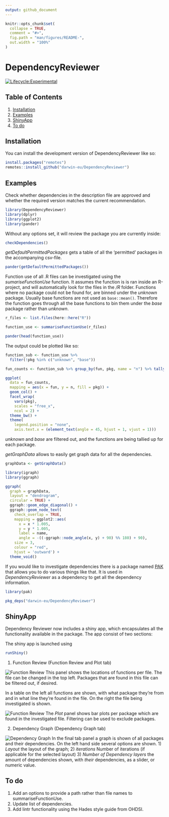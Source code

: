 ```yaml
---
output: github_document
---
```


<!-- README.md is generated from README.Rmd. Please edit that file -->

```r
knitr::opts_chunk$set(
  collapse = TRUE,
  comment = "#>",
  fig.path = "man/figures/README-",
  out.width = "100%"
)
```

# DependencyReviewer

<!-- badges: start -->
[![Lifecycle:Experimental](https://img.shields.io/badge/Lifecycle-Experimental-339999)](https://www.tidyverse.org/lifecycle/#experimental)
<!-- badges: end -->

## Table of Contents
1. [Installation](#Installation)
2. [Examples](#Examples)
3. [ShinyApp](#ShinyApp)
4. [To do](#To-do)


## Installation <a name="Installation"></a>

You can install the development version of DependencyReviewer like so:
``` r
install.packages("remotes")
remotes::install_github("darwin-eu/DependencyReviewer")
```


## Examples <a name="Examples"></a>
Check whether dependencies in the description file are approved and whether the required version matches the current recommendation.
```r
library(DependencyReviewer)
library(dplyr)
library(ggplot2)
library(pander)
```

Without any options set, it will review the package you are currently inside:
```r
checkDependencies()
```
*getDefaultPermittedPackages* gets a table of all the 'permitted' packages in the accompanying csv-file.
```r
pander(getDefaultPermittedPackages())
```

Function use of all .R files can be investigated using the _sumariseFunctionUse_ function. It assumes the function is is ran inside an R-project, and will automatically look for the files in the */R* folder. Functions where no package could not be found for, are binned under the *unknown* package. Usually base functions are not used as `base::mean()`. Therefore the function goes through all the base functions to bin them under the *base* package rather than *unknown*.
```r
r_files <- list.files(here::here("R"))

function_use <- summariseFunctionUse(r_files)

pander(head(function_use))
```

The output could be plotted like so:
```r
function_sub <- function_use %>% 
  filter(!pkg %in% c("unknown", "base"))

fun_counts <- function_sub %>% group_by(fun, pkg, name = "n") %>% tally()

ggplot(
  data = fun_counts, 
  mapping = aes(x = fun, y = n, fill = pkg)) +
  geom_col() +
  facet_wrap(
    vars(pkg), 
    scales = "free_x", 
    ncol = 2) +
  theme_bw() +
  theme(
    legend.position = "none",
    axis.text.x = (element_text(angle = 45, hjust = 1, vjust = 1)))
```

*unknown* and *base* are filtered out, and the functions are being tallied up for each package.

*getGraphData* allows to easily get graph data for all the dependencies.
```r
graphData <- getGraphData()

library(igraph)
library(ggraph)

ggraph(
  graph = graphData, 
  layout = "dendrogram",
  circular = TRUE) +
  ggraph::geom_edge_diagonal() +
  ggraph::geom_node_text(
    check_overlap = TRUE,
    mapping = ggplot2::aes(
      x = x * 1.005,
      y = y * 1.005,
      label = name,
      angle = -((-ggraph::node_angle(x, y) + 90) %% 180) + 90),
    size = 3,
    colour = "red",
    hjust = 'outward') + 
  theme_void()
```

If you would like to investigate dependencies there is a package named [PAK](https://pak.r-lib.org/dev/reference/features.html) that allows you to do various things like that. It is used in *DependencyReviewer* as a dependency to get all the dependency information.
```r
library(pak)

pkg_deps("darwin-eu/DependencyReviewer")
```

## ShinyApp <a name="ShinyApp"></a>

Dependency Reviewer now includes a shiny app, which encapsulates all the 
functionality available in the package. The app consist of two sections:

The shiny app is launched using
```r
runShiny()
```

1. Function Review (Function Review and Plot tab)

![Function Review](man/figures/function_review.png)
This panel shows the locations of functions per file. The file can be changed in the top left. Packages that are found in this file can be filtered out, if desired.

In a table on the left all functions are shown, with what package they're from and in what line they're found in the file. On the right the file being investigated is shown.

![Function Review](man/figures/plot.png)
The *Plot* panel shows bar plots per package which are found in the investigated file. Filtering can be used to exclude packages.


2. Dependency Graph (Dependency Graph tab)

![Dependency Graph](man/figures/dependency_graph.png)
In the final tab panel a graph is shown of all packages and their dependencies. On the left hand side several options are shown. 1) *Layout* the layout of the graph; 2) *iterations* Number of iterations (if applicable for the selected layout) 3) *Number of Dependency layers* the amount of dependencies shown, with _their_ dependencies, as a slider, or numeric value.

## To do <a name="To-do"></a>

1. Add an options to provide a path rather than file names to summariseFunctionUse.
2. Update list of dependencies.
3. Add lintr functionality using the Hades style guide from OHDSI.
